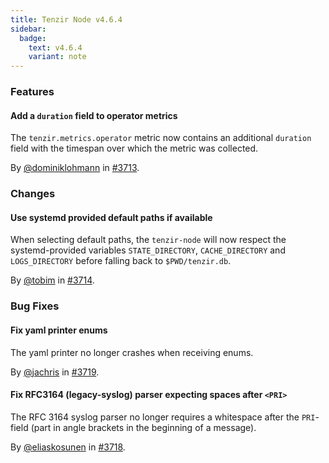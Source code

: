 ```yaml
---
title: Tenzir Node v4.6.4
sidebar:
  badge:
    text: v4.6.4
    variant: note
---
```


### Features

#### Add a `duration` field to operator metrics

The `tenzir.metrics.operator` metric now contains an additional `duration`
field with the timespan over which the metric was collected.

By [@dominiklohmann](https://github.com/dominiklohmann) in [#3713](https://github.com/tenzir/tenzir/pull/3713).

### Changes

#### Use systemd provided default paths if available

When selecting default paths, the `tenzir-node` will now respect
the systemd-provided variables `STATE_DIRECTORY`, `CACHE_DIRECTORY`
and `LOGS_DIRECTORY` before falling back to `$PWD/tenzir.db`.

By [@tobim](https://github.com/tobim) in [#3714](https://github.com/tenzir/tenzir/pull/3714).

### Bug Fixes

#### Fix yaml printer enums

The yaml printer no longer crashes when receiving enums.

By [@jachris](https://github.com/jachris) in [#3719](https://github.com/tenzir/tenzir/pull/3719).

#### Fix RFC3164 (legacy-syslog) parser expecting spaces after `<PRI>`

The RFC 3164 syslog parser no longer requires a whitespace after the `PRI`-field
(part in angle brackets in the beginning of a message).

By [@eliaskosunen](https://github.com/eliaskosunen) in [#3718](https://github.com/tenzir/tenzir/pull/3718).

